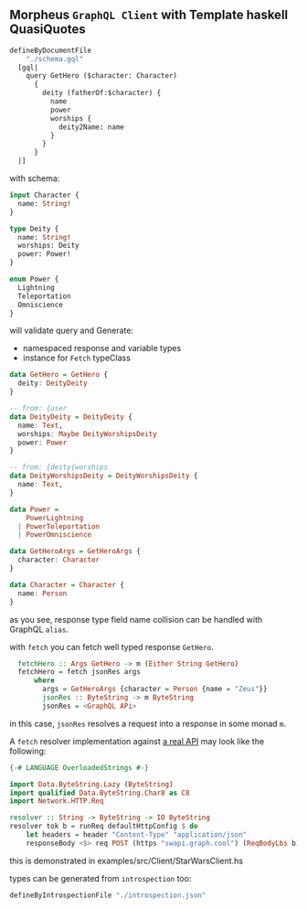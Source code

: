 

## Morpheus `GraphQL Client` with Template haskell QuasiQuotes

```hs
defineByDocumentFile
    "./schema.gql"
  [gql|
    query GetHero ($character: Character)
      {
        deity (fatherOf:$character) {
          name
          power
          worships {
            deity2Name: name
          }
        }
      }
  |]
```

with schema:

```graphql
input Character {
  name: String!
}

type Deity {
  name: String!
  worships: Deity
  power: Power!
}

enum Power {
  Lightning
  Teleportation
  Omniscience
}
```

will validate query and Generate:

- namespaced response and variable types
- instance for `Fetch` typeClass

```haskell
data GetHero = GetHero {
  deity: DeityDeity
}

-- from: {user
data DeityDeity = DeityDeity {
  name: Text,
  worships: Maybe DeityWorshipsDeity
  power: Power
}

-- from: {deity{worships
data DeityWorshipsDeity = DeityWorshipsDeity {
  name: Text,
}

data Power =
    PowerLightning
  | PowerTeleportation
  | PowerOmniscience

data GetHeroArgs = GetHeroArgs {
  character: Character
}

data Character = Character {
  name: Person
}
```

as you see, response type field name collision can be handled with GraphQL `alias`.

with `fetch` you can fetch well typed response `GetHero`.

```haskell
  fetchHero :: Args GetHero -> m (Either String GetHero)
  fetchHero = fetch jsonRes args
      where
        args = GetHeroArgs {character = Person {name = "Zeus"}}
        jsonRes :: ByteString -> m ByteString
        jsonRes = <GraphQL APi>
```

in this case, `jsonRes` resolves a request into a response in some monad `m`.

A `fetch` resolver implementation against [a real API](https://swapi.graph.cool) may look like the following:

```haskell
{-# LANGUAGE OverloadedStrings #-}

import Data.ByteString.Lazy (ByteString)
import qualified Data.ByteString.Char8 as C8
import Network.HTTP.Req

resolver :: String -> ByteString -> IO ByteString
resolver tok b = runReq defaultHttpConfig $ do
    let headers = header "Content-Type" "application/json"
    responseBody <$> req POST (https "swapi.graph.cool") (ReqBodyLbs b) lbsResponse headers
```

this is demonstrated in examples/src/Client/StarWarsClient.hs

types can be generated from `introspection` too:

```haskell
defineByIntrospectionFile "./introspection.json"
```
